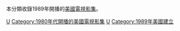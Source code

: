 本分類收錄1989年開播的[[美國|美國]][[電視影集|電視影集]]。

{{year by category
|m=1
|c=9
|d=8
|y=9
|cat=開播的美國電視影集
|sortkey=美國電視
|parent=各年開播的美國電視影集
|subcat=1989年美國電視
}}

[[Category:1989年開播的電視劇|U]]
[[Category:1980年代開播的美國電視影集|Category:1980年代開播的美國電視影集]]
[[Category:1989年電視劇集|U]]
[[Category:1989年美國建立|Category:1989年美國建立]]